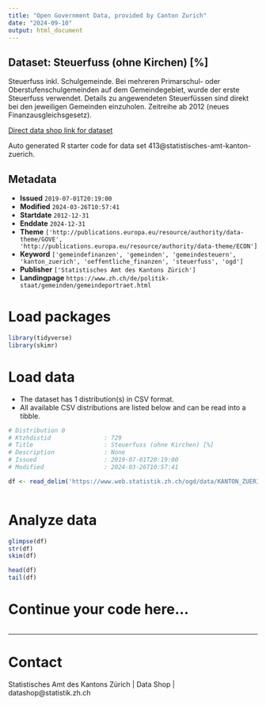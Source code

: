 ```yaml
---
title: "Open Government Data, provided by Canton Zurich"
date: "2024-09-10"
output: html_document
---
```


## Dataset: Steuerfuss (ohne Kirchen) [%]

Steuerfuss inkl. Schulgemeinde. Bei mehreren Primarschul- oder Oberstufenschulgemeinden auf dem Gemeindegebiet, wurde der erste Steuerfuss verwendet. Details zu angewendeten Steuerfüssen sind direkt bei den jeweiligen Gemeinden einzuholen. Zeitreihe ab 2012 (neues Finanzausgleichsgesetz).

[Direct data shop link for dataset](https://www.zh.ch/de/politik-staat/statistik-daten/datenkatalog.html#/datasets/413@statistisches-amt-kanton-zuerich)

Auto generated R starter code for data set 413@statistisches-amt-kanton-zuerich.

## Metadata

- **Issued** `2019-07-01T20:19:00`
- **Modified** `2024-03-26T10:57:41`
- **Startdate** `2012-12-31`
- **Enddate** `2024-12-31`
- **Theme** `['http://publications.europa.eu/resource/authority/data-theme/GOVE', 'http://publications.europa.eu/resource/authority/data-theme/ECON']`
- **Keyword** `['gemeindefinanzen', 'gemeinden', 'gemeindesteuern', 'kanton_zuerich', 'oeffentliche_finanzen', 'steuerfuss', 'ogd']`
- **Publisher** `['Statistisches Amt des Kantons Zürich']`
- **Landingpage** `https://www.zh.ch/de/politik-staat/gemeinden/gemeindeportraet.html`


# Load packages

```r

library(tidyverse)
library(skimr)

```

# Load data

-   The dataset has 1 distribution(s) in CSV format.
-   All available CSV distributions are listed below and can be read into a tibble.

```r

# Distribution 0
# Ktzhdistid               : 729
# Title                    : Steuerfuss (ohne Kirchen) [%]
# Description              : None
# Issued                   : 2019-07-01T20:19:00
# Modified                 : 2024-03-26T10:57:41

df <- read_delim('https://www.web.statistik.zh.ch/ogd/data/KANTON_ZUERICH_839.csv')



```

# Analyze data

```r

glimpse(df)
str(df)
skim(df)

head(df)
tail(df)

```

# Continue your code here...

```r

```

------------------------------------------------------------------------

# Contact

Statistisches Amt des Kantons Zürich | Data Shop | datashop@statistik.zh.ch
